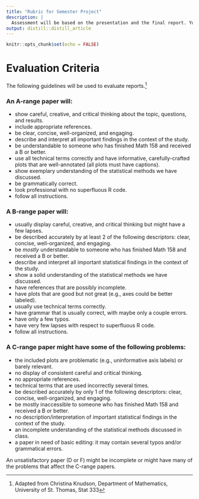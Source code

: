```yaml
---
title: "Rubric for Semester Project"
description: |
  Assessment will be based on the presentation and the final report. Your group itself, your class peers, and your professor will all provide feedback on the success of the project.
output: distill::distill_article
---
```


```r
knitr::opts_chunk$set(echo = FALSE)
```


# Evaluation Criteria

The following guidelines will be used to evaluate reports.^[Adapted from Christina Knudson, Department of Mathematics, University of St. Thomas, Stat 333]


### An A-range paper will:

* show careful, creative, and critical thinking about the topic, questions, and results.  
* include appropriate references.
* be clear, concise, well-organized, and engaging.
* describe and interpret all important findings in the context of the study.
* be understandable to someone who has finished Math 158 and received a B or better. 
* use all technical terms correctly and have informative, carefully-crafted plots that are well-annotated (all plots must have captions).
* show exemplary understanding of the statistical methods we have discussed. 
* be grammatically correct. 
* look professional with no superfluous R code.
* follow all instructions.

### A B-range paper will:

* usually display careful, creative, and critical thinking but might have a few lapses.  
* be described accurately by at least 2 of the following descriptors: clear, concise, well-organized, and engaging.
* be *mostly* understandable to someone who has finished Math 158 and received a B or better. 
* describe and interpret all important statistical findings in the context of the study.
* show a solid understanding of the statistical methods we have discussed. 
* have references that are possibly incomplete.
* have plots that are good but not great (e.g., axes could be better labeled).
* usually use technical terms correctly. 
* have grammar that is usually correct, with maybe only a couple errors. 
* have only a few typos.
* have very few lapses with respect to superfluous R code.
* follow all instructions.

### A C-range paper might have **some** of the following problems:
* the included plots are problematic (e.g., uninformative axis labels) or barely relevant.
* no display of  consistent careful and critical thinking.   
* no appropriate references.
* technical terms that are used incorrectly several times. 
* be described accurately by only 1 of the following descriptors: clear, concise, well-organized, and engaging.
* be mostly inaccessible to someone who has finished Math 158 and received a B or better. 
* no description/interpretation of important statistical findings in the context of the study.
* an incomplete understanding of the statistical methods discussed in class. 
* a paper in need of basic editing: it may contain several typos and/or grammatical errors.



An unsatisfactory paper (D or F) might be incomplete or might have many of the problems that affect the C-range papers.

